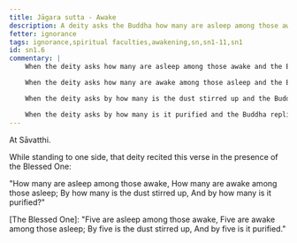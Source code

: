```yaml
---
title: Jāgara sutta - Awake
description: A deity asks the Buddha how many are asleep among those awake, how many are awake among those asleep, how many stir up the dust, and how many purify it.
fetter: ignorance
tags: ignorance,spiritual faculties,awakening,sn,sn1-11,sn1
id: sn1.6
commentary: |
    When the deity asks how many are asleep among those awake and the Buddha replies with five, this refers to the five lower fetters of personal existence, doubt, adherence to rules and observances, sensual desire, and ill-will. These fetters keep one "asleep" even in the presence of wisdom.

    When the deity asks how many are awake among those asleep and the Buddha replies with five, this refers to the five spiritual faculties of confidence (faith), energy, mindfulness, collectedness, and wisdom. These faculties keep one "awake" and mindful even in the midst of ignorance.

    When the deity asks by how many is the dust stirred up and the Buddha replies with five, this refers to the five hindrances of sensual desire, ill-will, sloth and torpor, restlessness and worry, and doubt. These hindrances cloud the mind with impurities.

    When the deity asks by how many is it purified and the Buddha replies with five, this refers to the same five spiritual faculties — confidence, energy, mindfulness, collectedness, and wisdom. These faculties purify the mind, leading to clarity and liberation.
---
```


At Sāvatthi.

While standing to one side, that deity recited this verse in the presence of the Blessed One:

"How many are asleep among those awake,
How many are awake among those asleep;
By how many is the dust stirred up,
And by how many is it purified?"

[The Blessed One]: "Five are asleep among those awake,
Five are awake among those asleep;
By five is the dust stirred up,
And by five is it purified."